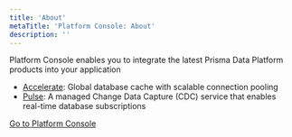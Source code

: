 ```yaml
---
title: 'About'
metaTitle: 'Platform Console: About'
description: ''
---
```


<TopBlock>

Platform Console enables you to integrate the latest Prisma Data Platform products into your application

- [Accelerate](/accelerate/what-is-accelerate): Global database cache with scalable connection pooling
- [Pulse](/pulse/what-is-pulse): A managed Change Data Capture (CDC) service that enables real-time database subscriptions

[Go to Platform Console](https://console.prisma.io)

</TopBlock>
